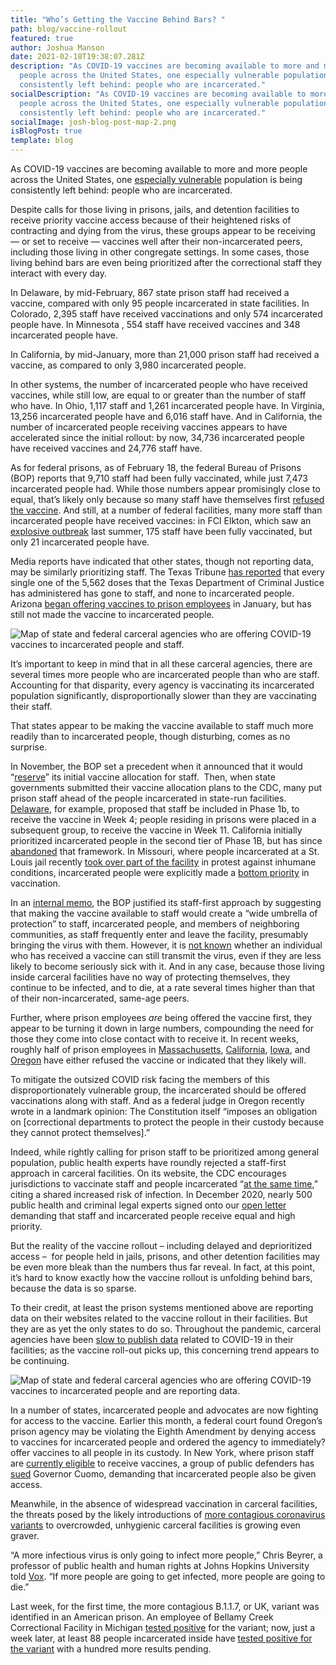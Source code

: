 ```yaml
---
title: "Who’s Getting the Vaccine Behind Bars? "
path: blog/vaccine-rollout
featured: true
author: Joshua Manson
date: 2021-02-18T19:38:07.281Z
description: "As COVID-19 vaccines are becoming available to more and more
  people across the United States, one especially vulnerable population is being
  consistently left behind: people who are incarcerated."
socialDescription: "As COVID-19 vaccines are becoming available to more and more
  people across the United States, one especially vulnerable population is being
  consistently left behind: people who are incarcerated."
socialImage: josh-blog-post-map-2.png
isBlogPost: true
template: blog
---
```

As COVID-19 vaccines are becoming available to more and more people across the United States, one [especially vulnerable](https://jamanetwork.com/journals/jama/fullarticle/2768249) population is being consistently left behind: people who are incarcerated.

Despite calls for those living in prisons, jails, and detention facilities to receive priority vaccine access because of their heightened risks of contracting and dying from the virus, these groups appear to be receiving — or set to receive — vaccines well after their non-incarcerated peers, including those living in other congregate settings. In some cases, those living behind bars are even being prioritized after the correctional staff they interact with every day.

In Delaware, by mid-February, 867 state prison staff had received a vaccine, compared with only 95 people incarcerated in state facilities. In Colorado, 2,395 staff have received vaccinations and only 574 incarcerated people have. In Minnesota , 554 staff have received vaccines and 348 incarcerated people have.

In California, by mid-January, more than 21,000 prison staff had received a vaccine, as compared to only 3,980 incarcerated people.

In other systems, the number of incarcerated people who have received vaccines, while still low, are equal to or greater than the number of staff who have. In Ohio, 1,117 staff and 1,261 incarcerated people have. In Virginia, 13,256 incarcerated people have and 6,016 staff have. And in California, the number of incarcerated people receiving vaccines appears to have accelerated since the initial rollout: by now, 34,736 incarcerated people have received vaccines and 24,776 staff have.

As for federal prisons, as of February 18, the federal Bureau of Prisons (BOP) reports that 9,710 staff had been fully vaccinated, while just 7,473 incarcerated people had. While those numbers appear promisingly close to equal, that’s likely only because so many staff have themselves first [refused the vaccine](https://www.vice.com/en/article/qjpnwv/covid-19-devastated-prisons-now-some-inside-dont-want-the-vaccine). And still, at a number of federal facilities, many more staff than incarcerated people have received vaccines: in FCI Elkton, which saw an [explosive outbreak](https://www.fox19.com/2020/07/15/more-than-covid-cases-ohio-federal-prison-health-officials-say/) last summer, 175 staff have been fully vaccinated, but only 21 incarcerated people have.

Media reports have indicated that other states, though not reporting data, may be similarly prioritizing staff. The Texas Tribune [has reported](https://www.texastribune.org/2021/02/03/texas-prisons-coronavirus-vaccine/) that every single one of the 5,562 doses that the Texas Department of Criminal Justice has administered has gone to staff, and none to incarcerated people. Arizona [began offering vaccines to prison employees](https://ktar.com/story/3861108/agency-starts-offering-coronavirus-vaccine-to-arizona-corrections-officers/) in January, but has still not made the vaccine to incarcerated people. 

![Map of state and federal carceral agencies who are offering COVID-19 vaccines to incarcerated people and staff.](josh-blog-post-map-2.png)

It’s important to keep in mind that in all these carceral agencies, there are several times more people who are incarcerated people than who are staff. Accounting for that disparity, every agency is vaccinating its incarcerated population significantly, disproportionally slower than they are vaccinating their staff.

That states appear to be making the vaccine available to staff much more readily than to incarcerated people, though disturbing, comes as no surprise. 

In November, the BOP set a precedent when it announced that it would “[reserve](https://apnews.com/article/coronavirus-pandemic-prisons-85361fcf7cda33c7b6afb5ad8d2df8a2)” its initial vaccine allocation for staff.  Then, when state governments submitted their vaccine allocation plans to the CDC, many put prison staff ahead of the people incarcerated in state-run facilities. [Delaware](https://coronavirus.delaware.gov/wp-content/uploads/sites/177/2021/01/COVID-19-Vaccination-Playbook-DE-V11_010721_FINAL.pdf#page=59), for example, proposed that staff be included in Phase 1b, to receive the vaccine in Week 4; people residing in prisons were placed in a subsequent group, to receive the vaccine in Week 11. California initially prioritized incarcerated people in the second tier of Phase 1B, but has since [abandoned](https://www.sacbee.com/news/equity-lab/article248785125.html) that framework. In Missouri, where people incarcerated at a St. Louis jail recently [took over part of the facility](https://www.aljazeera.com/news/2021/2/8/st-louis-jail-riot-prompts-calls-for-better-covid-measures) in protest against inhumane conditions, incarcerated people were explicitly made a [bottom priority](https://fox4kc.com/tracking-coronavirus/kansas-inmates-among-first-to-get-vaccine-missouri-prisoners-are-last/) in vaccination.

In an [internal memo](https://www.forbes.com/sites/walterpavlo/2020/12/21/federal-bureau-of-prisons-starts-vaccination-of-staff-inmates-soon-thereafter/?sh=52025a0baa96), the BOP justified its staff-first approach by suggesting that making the vaccine available to staff would create a “wide umbrella of protection” to staff, incarcerated people, and members of neighboring communities, as staff frequently enter and leave the facility, presumably bringing the virus with them. However, it is [not known](https://www.bbc.com/future/article/20210203-why-vaccinated-people-may-still-be-able-to-spread-covid-19) whether an individual who has received a vaccine can still transmit the virus, even if they are less likely to become seriously sick with it. And in any case, because those living inside carceral facilities have no way of protecting themselves, they continue to be infected, and to die, at a rate several times higher than that of their non-incarcerated, same-age peers.

Further, where prison employees *are* being offered the vaccine first, they appear to be turning it down in large numbers, compounding the need for those they come into close contact with to receive it. In recent weeks, roughly half of prison employees in [Massachusetts](https://www.wgbh.org/news/local-news/2021/02/08/more-than-half-of-mass-corrections-workers-have-refused-covid-vaccine), [California](https://www.sacbee.com/news/politics-government/the-state-worker/article249123895.html), [Iowa](https://www.desmoinesregister.com/story/news/2021/01/28/prison-workers-refuse-covid-19-vaccine-iowa-department-of-corrections/4294691001/), and [Oregon](https://www.wweek.com/news/2021/02/10/state-officials-expect-45-of-oregon-prison-staff-to-refuse-a-covid-19-vaccine/) have either refused the vaccine or indicated that they likely will.

To mitigate the outsized COVID risk facing the members of this disproportionately vulnerable group, the incarcerated should be offered vaccinations along with staff. And as a federal judge in Oregon recently wrote in a landmark opinion: The Constitution itself “imposes an obligation on \[correctional departments to protect the people in their custody because they cannot protect themselves].”

Indeed, while rightly calling for prison staff to be prioritized among general population, public health experts have roundly rejected a staff-first approach in carceral facilities. On its website, the CDC encourages jurisdictions to vaccinate staff and people incarcerated “[at the same time](https://www.cdc.gov/coronavirus/2019-ncov/community/correction-detention/vaccine-faqs.html),” citing a shared increased risk of infection. In December 2020, nearly 500 public health and criminal legal experts signed onto our [open letter](https://docs.google.com/document/d/1Rlz5lCDHLCJ4Pnhl0mdNl3VeRSuBu8QWblRtjXu6zN0/edit) demanding that staff and incarcerated people receive equal and high priority.

But the reality of the vaccine rollout – including delayed and deprioritized access –  for people held in jails, prisons, and other detention facilities may be even more bleak than the numbers thus far reveal. In fact, at this point, it’s hard to know exactly how the vaccine rollout is unfolding behind bars, because the data is so sparse. 

To their credit, at least the prison systems mentioned above are reporting data on their websites related to the vaccine rollout in their facilities. But they are as yet the only states to do so. Throughout the pandemic, carceral agencies have been [slow to publish data](https://uclacovidbehindbars.org/blog/data-reporting) related to COVID-19 in their facilities; as the vaccine roll-out picks up, this concerning trend appears to be continuing. 

![Map of state and federal carceral agencies who are offering COVID-19 vaccines to incarcerated people and are reporting data.](josh-blog-post-map-3.png)

In a number of states, incarcerated people and advocates are now fighting for access to the vaccine. Earlier this month, a federal court found Oregon’s prison agency may be violating the Eighth Amendment by denying access to vaccines for incarcerated people and ordered the agency to immediately? offer vaccines to all people in its custody. In New York, where prison staff are [currently eligible](https://www.governor.ny.gov/news/governor-cuomo-announces-additional-new-yorkers-individuals-75-and-older-can-begin-scheduling) to receive vaccines, a group of public defenders has [sued](https://lawandcrime.com/covid-19-pandemic/inmates-citing-dangerous-conditions-sue-gov-cuomo-to-get-covid-19-vaccine-access-that-jail-employees-are-getting/) Governor Cuomo, demanding that incarcerated people also be given access.

Meanwhile, in the absence of widespread vaccination in carceral facilities, the threats posed by the likely introductions of [more contagious coronavirus variants](https://www.cidrap.umn.edu/news-perspective/2021/01/cdc-variant-covid-19-strain-likely-circulating-many-states) to overcrowded, unhygienic carceral facilities is growing even graver.

“A more infectious virus is only going to infect more people,” Chris Beyrer, a professor of public health and human rights at Johns Hopkins University told [Vox](https://www.vox.com/22256219/covid-19-new-variants-prisons-jails-vaccines-masks). “If more people are going to get infected, more people are going to die.”

Last week, for the first time, the more contagious B.1.1.7, or UK, variant was identified in an American prison. An employee of Bellamy Creek Correctional Facility in Michigan [tested positive](https://www.michigan.gov/corrections/0,4551,7-119-1441_26969-551952--,00.html) for the variant; now, just a week later, at least 88 people incarcerated inside have [tested positive for the variant](https://www.michigan.gov/corrections/0,4551,7-119-1441_26969-552181--,00.html) with a hundred more results pending.